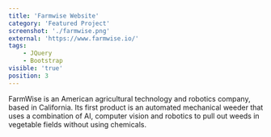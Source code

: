 ```yaml
---
title: 'Farmwise Website'
category: 'Featured Project'
screenshot: './farmwise.png'
external: 'https://www.farmwise.io/'
tags:
    - JQuery
    - Bootstrap
visible: 'true'
position: 3
---
```


FarmWise is an American agricultural technology and robotics company, based in California. Its first product is an automated mechanical weeder that uses a combination of AI, computer vision and robotics to pull out weeds in vegetable fields without using chemicals.
